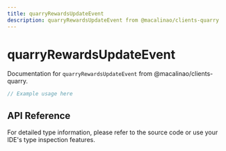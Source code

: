 ```yaml
---
title: quarryRewardsUpdateEvent
description: quarryRewardsUpdateEvent from @macalinao/clients-quarry
---
```


# quarryRewardsUpdateEvent

Documentation for `quarryRewardsUpdateEvent` from @macalinao/clients-quarry.

```typescript
// Example usage here
```

## API Reference

For detailed type information, please refer to the source code or use your IDE's type inspection features.
